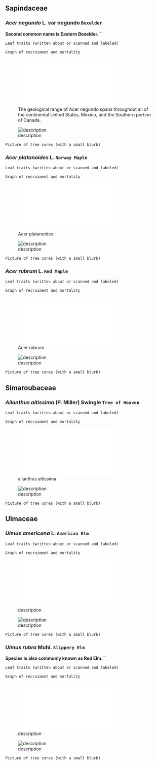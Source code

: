 ## Sapindaceae
### *Acer negundo* L. var negundo ```Boxelder```
**Second common name is Eastern Boxelder.**```

```Leaf traits (written about or scanned and labeled)```

```Graph of recruiment and mortality```

![The geological range of Acer negundo spans throughout all of the continental United States, Mexico, and the Southern portion of Canada.](maps_figures_tables/ch_3_US_range_maps/Acer_negundo_map.html)

![description](maps_figures_tables/ch_3_range_maps_SCBI_plot/acne.jpg)

```Picture of tree cores (with a small blurb)```

### *Acer platanoides* L.	```Norway Maple```

```Leaf traits (written about or scanned and labeled)```

```Graph of recruiment and mortality```

![Acer platanoides](maps_figures_tables/ch_3_US_range_maps/Acer_platanoides_map.html)

![description](maps_figures_tables/ch_3_range_maps_SCBI_plot/acpl.jpg)

```Picture of tree cores (with a small blurb)```

### *Acer rubrum*	L. ```Red Maple```

```Leaf traits (written about or scanned and labeled)```

```Graph of recruiment and mortality```

![Acer rubrum](maps_figures_tables/ch_3_US_range_maps/Acer_rubrum_map.html)

![description](maps_figures_tables/ch_3_range_maps_SCBI_plot/acru.jpg)

```Picture of tree cores (with a small blurb)```

## Simaroubaceae
### *Ailanthus altissima* (P. Miller) Swingle ```Tree of Heaven```

```Leaf traits (written about or scanned and labeled)```

```Graph of recruiment and mortality```

![ailanthus altissima](maps_figures_tables/ch_3_US_range_maps/ailanthus_altissima_map.html)

![description](maps_figures_tables/ch_3_range_maps_SCBI_plot/aial.jpg)

```Picture of tree cores (with a small blurb)```

## Ulmaceae
### *Ulmus americana*	L. ```American Elm```

```Leaf traits (written about or scanned and labeled)```

```Graph of recruiment and mortality```

![description](maps_figures_tables/ch_3_US_range_maps/ulmus_americana_map.html)

![description](maps_figures_tables/ch_3_range_maps_SCBI_plot/ulam.jpg)

```Picture of tree cores (with a small blurb)```

### *Ulmus rubra*	Muhl. ```Slippery Elm```
**Species is also commonly known as Red Elm.**```

```Leaf traits (written about or scanned and labeled)```

```Graph of recruiment and mortality```

![description](maps_figures_tables/ch_3_US_range_maps/ulmus_rubra_map.html)

![description](maps_figures_tables/ch_3_range_maps_SCBI_plot/ulru.jpg)

```Picture of tree cores (with a small blurb)```